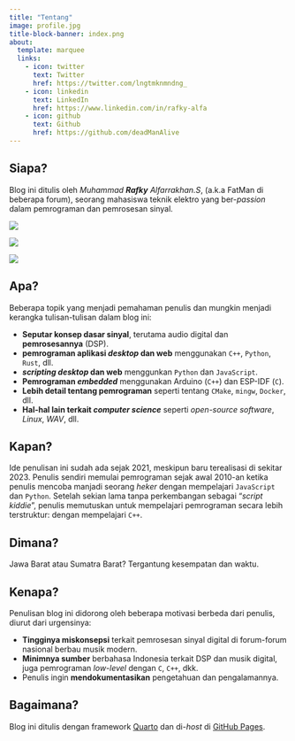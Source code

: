 ```yaml
---
title: "Tentang"
image: profile.jpg
title-block-banner: index.png
about:
  template: marquee
  links:
    - icon: twitter
      text: Twitter
      href: https://twitter.com/lngtmknmndng_
    - icon: linkedin
      text: LinkedIn
      href: https://www.linkedin.com/in/rafky-alfa
    - icon: github
      text: Github
      href: https://github.com/deadManAlive
---
```


## Siapa?
Blog ini ditulis oleh *Muhammad **Rafky** Alfarrakhan.S*, (a.k.a FatMan di beberapa forum), seorang mahasiswa teknik elektro yang ber-*passion* dalam pemrograman dan pemrosesan sinyal.

:::{layout="[[100], [40,-5, 40]]"}

[![](https://github-readme-stats.vercel.app/api?username=deadManAlive&count_private=true&card_width=495)](https://github.com/deadManAlive)

[![](https://github-readme-stats.vercel.app/api/top-langs/?username=deadManAlive&layout=compact&card_width=495&custom_title=Most%20Used%20Languages%20%28by%20Repo%29)](https://github.com/deadManAlive)

[![](https://github-readme-stats.vercel.app/api/wakatime?username=@deadmanalive&layout=compact&langs_count=5&custom_title=Most%20Used%20Languages%20%28by%20Time,%20since%20Sept.%202022%29)](https://github.com/deadManAlive)

:::

## Apa?
Beberapa topik yang menjadi pemahaman penulis dan mungkin menjadi kerangka tulisan-tulisan dalam blog ini:

* **Seputar konsep dasar sinyal**, terutama audio digital dan **pemrosesannya** (DSP).
* **pemrograman aplikasi *desktop* dan web** menggunakan `C++`, `Python`, `Rust`, dll.
* ***scripting desktop* dan web** menggunkan `Python` dan `JavaScript`.
* **Pemrograman *embedded*** menggunakan Arduino (`C++`) dan ESP-IDF (`C`).
* **Lebih detail tentang pemrograman** seperti tentang `CMake`, `mingw`, `Docker`, dll.
* **Hal-hal lain terkait *computer science*** seperti *open-source software*, *Linux*, *WAV*, dll.


## Kapan?
Ide penulisan ini sudah ada sejak 2021, meskipun baru terealisasi di sekitar 2023. Penulis sendiri memulai pemrograman sejak awal 2010-an ketika penulis mencoba manjadi seorang *heker* dengan mempelajari `JavaScript` dan `Python`. Setelah sekian lama tanpa perkembangan sebagai "*script kiddie*", penulis memutuskan untuk mempelajari pemrograman secara lebih terstruktur: dengan mempelajari `C++`.

## Dimana?
Jawa Barat atau Sumatra Barat? Tergantung kesempatan dan waktu.

## Kenapa?
Penulisan blog ini didorong oleh beberapa motivasi berbeda dari penulis, diurut dari urgensinya:

* **Tingginya miskonsepsi** terkait pemrosesan sinyal digital di forum-forum nasional berbau musik modern.
* **Minimnya sumber** berbahasa Indonesia terkait DSP dan musik digital, juga pemrograman *low-level* dengan `C`, `C++`, dkk.
* Penulis ingin **mendokumentasikan** pengetahuan dan pengalamannya.

## Bagaimana?
Blog ini ditulis dengan framework [Quarto](https://quarto.org/) dan di-*host* di [GitHub Pages](https://pages.github.com/).
